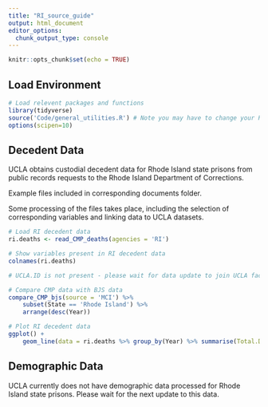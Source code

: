 ```yaml
---
title: "RI_source_guide"
output: html_document
editor_options: 
  chunk_output_type: console
---
```


```r
knitr::opts_chunk$set(echo = TRUE)
```

## Load Environment

```r
# Load relevent packages and functions
library(tidyverse)
source('Code/general_utilities.R') # Note you may have to change your Rmarkdown option for evaluate chunks to project instead of document
options(scipen=10)
```

## Decedent Data

UCLA obtains custodial decedent data for Rhode Island state prisons from public records requests to the Rhode Island Department of Corrections.

Example files included in corresponding documents folder. 

Some processing of the files takes place, including the selection of corresponding variables and linking data to UCLA datasets. 

```r
# Load RI decedent data
ri.deaths <- read_CMP_deaths(agencies = 'RI')

# Show variables present in RI decedent data
colnames(ri.deaths)

# UCLA.ID is not present - please wait for data update to join UCLA facility data

# Compare CMP data with BJS data
compare_CMP_bjs(source = 'MCI') %>%
    subset(State == 'Rhode Island') %>%
    arrange(desc(Year))

# Plot RI decedent data 
ggplot() +
    geom_line(data = ri.deaths %>% group_by(Year) %>% summarise(Total.Deaths = n()),aes(x = Year, y = Total.Deaths))

```


## Demographic Data

UCLA currently does not have demographic data processed for Rhode Island state prisons. Please wait for the next update to this data. 